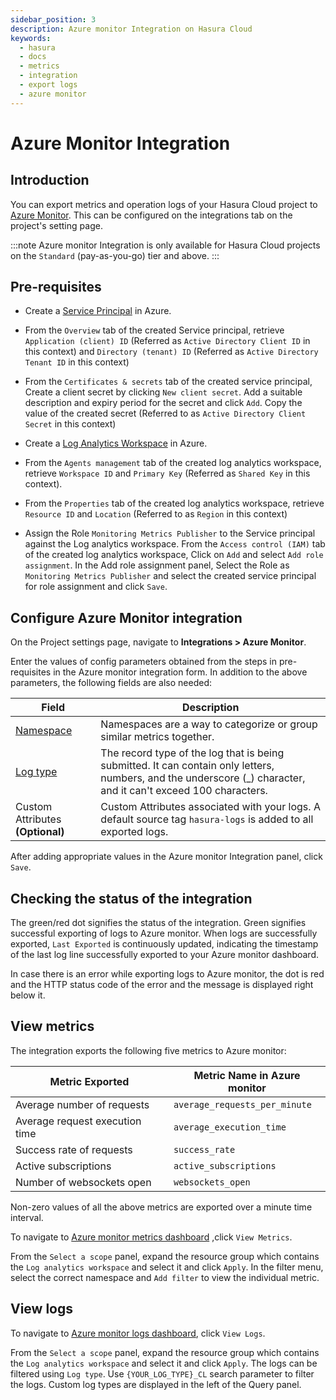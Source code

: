 ```yaml
---
sidebar_position: 3
description: Azure monitor Integration on Hasura Cloud
keywords:
  - hasura
  - docs
  - metrics
  - integration
  - export logs
  - azure monitor
---
```



# Azure Monitor Integration

## Introduction

You can export metrics and operation logs of your Hasura Cloud project to [Azure Monitor](https://azure.microsoft.com/en-in/services/monitor/). This can be configured on the integrations tab on the project's setting page.

:::note Azure monitor Integration is only available for Hasura Cloud projects on the `Standard` (pay-as-you-go) tier and above. :::

## Pre-requisites

- Create a [Service Principal](https://docs.microsoft.com/en-us/azure/active-directory/develop/howto-create-service-principal-portal#register-an-application-with-azure-ad-and-create-a-service-principal) in Azure.

- From the `Overview` tab of the created Service principal, retrieve `Application (client) ID` (Referred as `Active Directory Client ID` in this context) and `Directory (tenant) ID` (Referred as `Active Directory Tenant ID` in this context)

  <Thumbnail
    src="/img/graphql/cloud/metrics/service-principal-properties.png"
    alt="Service Principal Properties"
    width="1146px"
  />

- From the `Certificates & secrets` tab of the created service principal, Create a client secret by clicking `New client secret`. Add a suitable description and expiry period for the secret and click `Add`. Copy the value of the created secret (Referred to as `Active Directory Client Secret` in this context)

  <Thumbnail
    src="/img/graphql/cloud/metrics/service-principal-secret.png"
    alt="Service Principal Secret"
    width="1146px"
  />

- Create a [Log Analytics Workspace](https://docs.microsoft.com/en-us/azure/azure-monitor/logs/quick-create-workspace) in Azure.

- From the `Agents management` tab of the created log analytics workspace, retrieve `Workspace ID` and `Primary Key` (Referred as `Shared Key` in this context).

  <Thumbnail
    src="/img/graphql/cloud/metrics/log-analytics-workspace-config.png"
    alt="Log Analytics workspace config parameters"
    width="1146px"
  />

- From the `Properties` tab of the created log analytics workspace, retrieve `Resource ID` and `Location` (Referred to as `Region` in this context)

  <Thumbnail
    src="/img/graphql/cloud/metrics/log-analytics-properties.png"
    alt="Log Analytics Properties"
    width="1146px"
  />

- Assign the Role `Monitoring Metrics Publisher` to the Service principal against the Log analytics workspace. From the `Access control (IAM)` tab of the created log analytics workspace, Click on `Add` and select `Add role assignment`. In the Add role assignment panel, Select the Role as `Monitoring Metrics Publisher` and select the created service principal for role assignment and click `Save`.

  <Thumbnail
    src="/img/graphql/cloud/metrics/service-principal-role.png"
    alt="Service Principal Role"
    width="1146px"
  />

## Configure Azure Monitor integration

On the Project settings page, navigate to **Integrations > Azure Monitor**.

<Thumbnail
  src="/img/graphql/cloud/metrics/integrate-azure-monitor.png"
  alt="Configure Azure Monitor Integration"
  width="1146px"
/>

Enter the values of config parameters obtained from the steps in pre-requisites in the Azure monitor integration form. In addition to the above parameters, the following fields are also needed:

| Field                                                                                                          | Description                                                                                                                                                      |
|----------------------------------------------------------------------------------------------------------------|------------------------------------------------------------------------------------------------------------------------------------------------------------------|
| [Namespace](https://docs.microsoft.com/en-us/azure/azure-monitor/essentials/metrics-custom-overview#namespace) | Namespaces are a way to categorize or group similar metrics together.                                                                                            |
| [Log type](https://docs.microsoft.com/en-us/azure/azure-monitor/logs/data-collector-api#request-headers)       | The record type of the log that is being submitted. It can contain only letters, numbers, and the underscore (\_) character, and it can't exceed 100 characters. |
| Custom Attributes **(Optional)**                                                                               | Custom Attributes associated with your logs. A default source tag `hasura-logs` is added to all exported logs.                                                   |

After adding appropriate values in the Azure monitor Integration panel, click `Save`.

## Checking the status of the integration

The green/red dot signifies the status of the integration. Green signifies successful exporting of logs to Azure monitor. When logs are successfully exported, `Last Exported` is continuously updated, indicating the timestamp of the last log line successfully exported to your Azure monitor dashboard.

<Thumbnail
  src="/img/graphql/cloud/metrics/configure-azure-monitor-done.png"
  alt="Azure monitor Integration successfully configured"
  width="1146px"
/>

In case there is an error while exporting logs to Azure monitor, the dot is red and the HTTP status code of the error and the message is displayed right below it.

<Thumbnail
  src="/img/graphql/cloud/metrics/configure-azure-monitor-fail.png"
  alt="Azure monitor Integration unable to push logs"
  width="1146px"
/>

## View metrics

The integration exports the following five metrics to Azure monitor:

| Metric Exported                | Metric Name in Azure monitor  |
|--------------------------------|-------------------------------|
| Average number of requests     | `average_requests_per_minute` |
| Average request execution time | `average_execution_time`      |
| Success rate of requests       | `success_rate`                |
| Active subscriptions           | `active_subscriptions`        |
| Number of websockets open      | `websockets_open`             |

Non-zero values of all the above metrics are exported over a minute time interval.

To navigate to [Azure monitor metrics dashboard](https://portal.azure.com/#blade/Microsoft_Azure_Monitoring/AzureMonitoringBrowseBlade/metrics) ,click `View Metrics`.

<Thumbnail
  src="/img/graphql/cloud/metrics/azure-monitor-view-metrics.png"
  alt="Azure monitor Integration successfully configured"
  width="1146px"
/>

From the `Select a scope` panel, expand the resource group which contains the `Log analytics workspace` and select it and click `Apply`. In the filter menu, select the correct namespace and `Add filter` to view the individual metric.

<Thumbnail
  src="/img/graphql/cloud/metrics/azure-monitor-metrics.png"
  alt="Metrics successfully exported to Azure monitor"
  width="1146px"
/>

## View logs

To navigate to [Azure monitor logs dashboard](https://portal.azure.com/#blade/Microsoft_Azure_Monitoring/AzureMonitoringBrowseBlade/logs), click `View Logs`.

<Thumbnail
  src="/img/graphql/cloud/metrics/azure-monitor-view-logs.png"
  alt="Azure monitor Integration successfully configured"
  width="1146px"
/>

From the `Select a scope` panel, expand the resource group which contains the `Log analytics workspace` and select it and click `Apply`. The logs can be filtered using `Log type`. Use `{YOUR_LOG_TYPE}_CL` search parameter to filter the logs. Custom log types are displayed in the left of the Query panel.

<Thumbnail
  src="/img/graphql/cloud/metrics/azure-monitor-logs.png"
  alt="Logs successfully exported to Azure monitor"
  width="1146px"
/>
